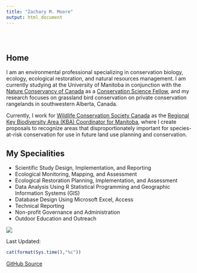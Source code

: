```yaml
---
title: "Zachary M. Moore"
output: html_document
---
```

<link rel="shortcut icon" href="images/site_logo_white.png" />

<style type="text/css">
.title {
  display: none;
}

#getting-started img {
  margin-right: 10px}

</style>

<div class="row" style="padding-top: 30px;">
<div class="col-sm-6">

# **Home**

I am an environmental professional specializing in conservation biology, ecology, ecological restoration, and natural resources management. I am currently studying at the University of Manitoba in conjunction with the [Nature Conservancy of Canada](https://www.natureconservancy.ca/en/) as a [Conservation Science Fellow](https://www.natureconservancy.ca/en/what-we-do/conservation-research/weston-fellowship.html), and my research focuses on grassland bird conservation on private conservation rangelands in southwestern Alberta, Canada. 

Currently, I work for [Wildlife Conservation Society Canada](https://www.wcs.org/) as the [Regional Key Biodiversity Area (KBA) Coordinator for Manitoba](https://kbacanada.org/), where I create proposals to recognize areas that disproportionately important for species-at-risk conservation for use in future land use planning and conservation. 


## My Specialities

- Scientific Study Design, Implementation, and Reporting
- Ecological Monitoring, Mapping, and Assessment
- Ecological Restoration Planning, Implementation, and Assessment
- Data Analysis Using R Statistical Programming and Geographic Information Systems (GIS)
- Database Design Using Microsoft Excel, Access
- Technical Reporting
- Non-profit Governance and Administration
- Outdoor Education and Outreach


</div>
<div class="col-sm-6">

![](media/site_headshot.png)
</a>
</div>
<div class="header">

Last Updated: 
```r

cat(format(Sys.time(),"%c"))
```
[GitHub Source](https://github.com/zacharymilosmoore/zacharymilosmoore.github.io)
</div>
